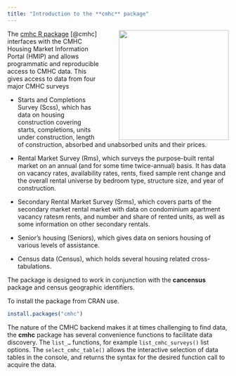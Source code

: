 ```yaml
---
title: "Introduction to the **cmhc** package"
---
```


![](images/cmhc-sticker.png){#cansim-logo style="float:right;margin-left:3em;" width="250"}

The [cmhc R package](https://mountainmath.github.io/cmhc/) [@cmhc] interfaces with the CMHC Housing Market Information Portal (HMIP) and allows programmatic and reproducible access to CMHC data. This gives access to data from four major CMHC surveys

-   Starts and Completions Survey (Scss), which has data on housing construction covering starts, completions, units under construction, length of construction, absorbed and unabsorbed units and their prices.

-   Rental Market Survey (Rms), which surveys the purpose-built rental market on an annual (and for some time twice-annual) basis. It has data on vacancy rates, availability rates, rents, fixed sample rent change and the overall rental universe by bedroom type, structure size, and year of construction.

-   Secondary Rental Market Survey (Srms), which covers parts of the secondary market rental market with data on condominium apartment vacancy ratesm rents, and number and share of rented units, as well as some information on other secondary rentals.

-   Senior's housing (Seniors), which gives data on seniors housing of various levels of assistance.

-   Census data (Census), which holds several housing related cross-tabulations.

The package is designed to work in conjunction with the **cancensus** package and census geographic identifiers.

To install the package from CRAN use.

```r
install.packages("cmhc")
```

The nature of the CMHC backend makes it at times challenging to find data, the **cmhc** package has several convenience functions to facilitate data discovery. The `list_…` functions, for example `list_cmhc_surveys()` list options. The `select_cmhc_table()` allows the interactive selection of data tables in the console, and returns the syntax for the desired function call to acquire the data.

